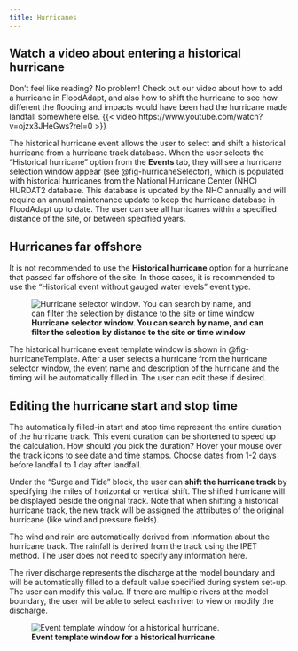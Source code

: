 ```yaml
---
title: Hurricanes
---
```


::: {.callout-tip}
## Watch a video about entering a historical hurricane
Don't feel like reading? No problem! Check out our video about how to add a hurricane in FloodAdapt, and also how to shift the hurricane to see how different the flooding and impacts would have been had the hurricane made landfall somewhere else.
{{< video https://www.youtube.com/watch?v=ojzx3JHeGws?rel=0 >}}
:::

The historical hurricane event allows the user to select and shift a historical hurricane from a hurricane track database. When the user selects the “Historical hurricane” option from the **Events** tab, they will see a hurricane selection window appear (see @fig-hurricaneSelector), which is populated with historical hurricanes from the National Hurricane Center (NHC) HURDAT2 database. This database is updated by the NHC annually and will require an annual maintenance update to keep the hurricane database in FloodAdapt up to date.  The user can see all hurricanes within a specified distance of the site, or between specified years.

::: {.callout-note}
## Hurricanes far offshore
It is not recommended to use the **Historical hurricane** option for a hurricane that passed far offshore of the site. In those cases, it is recommended to use the “Historical event without gauged water levels” event type.
:::

![**Hurricane selector window. You can search by name, and can filter the selection by distance to the site or time window**](../../../_static/images/popup_hurricaneSelector.png){#fig-hurricaneSelector}

The historical hurricane event template window is shown in @fig-hurricaneTemplate. After a user selects a hurricane from the hurricane selector window, the event name and description of the hurricane and the timing will be automatically filled in. The user can edit these if desired.

::: {.callout-tip}
## Editing the hurricane start and stop time
The automatically filled-in start and stop time represent the entire duration of the hurricane track. This event duration can be shortened to speed up the calculation. How should you pick the duration? Hover your mouse over the track icons to see date and time stamps. Choose dates from 1-2 days before landfall to 1 day after landfall.
:::

Under the "Surge and Tide" block, the user can **shift the hurricane track** by specifying the miles of horizontal or vertical shift. The shifted hurricane will be displayed beside the original track. Note that when shifting a historical hurricane track, the new track will be assigned the attributes of the original hurricane (like wind and pressure fields).

The wind and rain are automatically derived from information about the hurricane track. The rainfall is derived from the track using the IPET method. The user does not need to specify any information here.

The river discharge represents the discharge at the model boundary and will be automatically filled to a default value specified during system set-up. The user can modify this value. If there are multiple rivers at the model boundary, the user will be able to select each river to view or modify the discharge.

![**Event template window for a historical hurricane.**](../../../_static/images/popup_hurricaneTemplate.png){#fig-hurricaneTemplate}

